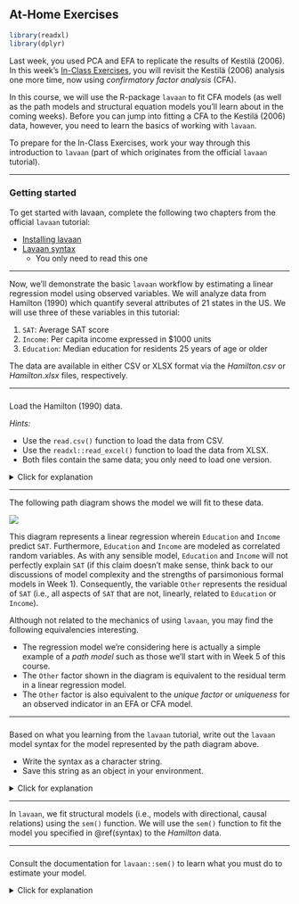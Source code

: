## At-Home Exercises

```{r include = FALSE}
library(readxl)
library(dplyr)
```

Last week, you used PCA and EFA to replicate the results of Kestilä (2006). In 
this week's [In-Class Exercises](in-class-exercises-2.html), you will revisit
the Kestilä (2006) analysis one more time, now using *confirmatory factor 
analysis* (CFA). 

In this course, we will use the R-package `lavaan` to fit CFA models (as well as
the path models and structural equation models you'll learn about in the coming
weeks). Before you can jump into fitting a CFA to the Kestilä (2006) data, 
however, you need to learn the basics of working with `lavaan`. 

To prepare for the In-Class Exercises, work your way through this introduction
to `lavaan` (part of which originates from the official `lavaan` tutorial). 

---

### Getting started

To get started with lavaan, complete the following two chapters from the 
official `lavaan` tutorial:

- [Installing lavaan](http://lavaan.ugent.be/tutorial/install.html)
- [Lavaan syntax](http://lavaan.ugent.be/tutorial/syntax1.html)
    - You only need to read this one

---

Now, we'll demonstrate the basic `lavaan` workflow by estimating a linear 
regression model using observed variables. We will analyze data from Hamilton 
(1990) which quantify several attributes of 21 states in the US. We will use 
three of these variables in this tutorial:

1. `SAT`: Average SAT score
1. `Income`: Per capita income expressed in $1000 units
1. `Education`: Median education for residents 25 years of age or older

The data are available in either CSV or XLSX format via the *Hamilton.csv* or 
*Hamilton.xlsx* files, respectively.

---

###

Load the Hamilton (1990) data.

*Hints:* 

- Use the `read.csv()` function to load the data from CSV.
- Use the `readxl::read_excel()` function to load the data from XLSX.
- Both files contain the same data; you only need to load one version.

<details>
  <summary>Click for explanation</summary>
  
```{r eval = FALSE}
## Load the readxl library:
library(readxl)

## Read the first sheet from 'Hamilton.xlsx' into a data frame called 'hamilton'
hamilton <- read_excel("Hamilton.xlsx", sheet = 1)

## OR ##

## Read the data from 'Hamilton.csv' into a data frame called 'hamilton'
hamilton <- read.csv("Hamilton.csv")
```

```{r echo = FALSE}
hamilton <- read_excel(paste0(dataDir, "Hamilton.xlsx"), sheet = 1)
```

</details>

---

The following path diagram shows the model we will fit to these data.

![](../images/AMOS_path.png)

This diagram represents a linear regression wherein `Education` and `Income` 
predict `SAT`. Furthermore, `Education` and `Income` are modeled as correlated 
random variables. As with any sensible model, `Education` and `Income` will not
perfectly explain `SAT` (if this claim doesn't make sense, think back to our 
discussions of model complexity and the strengths of parsimonious formal models 
in Week 1). Consequently, the variable `Other` represents the residual of `SAT` 
(i.e., all aspects of `SAT` that are not, linearly, related to `Education` or 
`Income`).

Although not related to the mechanics of using `lavaan`, you may find the
following equivalencies interesting.

- The regression model we're considering here is actually a simple example of a 
*path model* such as those we'll start with in Week 5 of this course.
- The `Other` factor shown in the diagram is equivalent to the residual term in 
a linear regression model.
- The `Other` factor is also equivalent to the *unique factor* or *uniqueness* 
for an observed indicator in an EFA or CFA model.

---

### {#syntax}

Based on what you learning from the `lavaan` tutorial, write out the `lavaan` 
model syntax for the model represented by the path diagram above. 

- Write the syntax as a character string.
- Save this string as an object in your environment.

<details>
  <summary>Click for explanation</summary>

```{r}
mod <- '
SAT ~ Income + Education
Income ~~ Education
'
```

This syntax specifies two regression slopes and one covariance. However, our
specification also implies three variances which `lavaan` will automatically 
estimate.

1. The **residual** variance of `SAT`
1. The variance of `Income`
1. The variance of `Education`

Note that in the path diagram, all three variables have arrows pointing *toward* 
them. Hence, all three variables are random, which means we must model their 
variances. 

- If we had not correlated `Income` and `Education`, we could have modeled them 
as fixed predictors and not estimated their variance.
- `SAT` is the DV in our model, so it must be random, and we must estimate its 
(residual) variance.

If we wanted to fully explicate all paths in terms of `lavaan` syntax, we could 
do so as follows.

```{r, eval = FALSE}
mod <- '
SAT ~ Income + Education

Income ~~ Education

SAT ~~ SAT
Income ~~ Income
Education ~~ Education
'
```

</details>

---

In `lavaan`, we fit structural models (i.e., models with directional, causal 
relations) using the `sem()` function. We will use the `sem()` function to fit
the model you specified in \@ref(syntax) to the *Hamilton* data. 

---

###

Consult the documentation for `lavaan::sem()` to learn what you must do to 
estimate your model.

<details>
  <summary>Click for explanation</summary>

```{r eval = FALSE}
?lavaan::sem
```

---

### {#estimate}

Use the `sem()` function to fit the model you defined in \@ref(syntax) to the 
*Hamilton* data.

- Use the default settings, for now.
- Save the result to an object in your environment.

<details>
  <summary>Click for explanation</summary>

```{r}
## Load the lavaan package:
library(lavaan)

## Fit the model, and store the result in an object called 'fit':
fit <- sem(mod, data = hamilton)
```

You can safely ignore the warning about the variances' scales.

</details>

---

###

Summarize the fitted model by running `summary()` on the results object from 
\@ref(estimate).

- Do either of the predictors have a significant effect on SAT? 

<details>
  <summary>Click for explanation</summary>

```{r}
summary(fit)
```

```{r, echo = FALSE}
tmp <- summary(fit)$pe %>% filter(op == "~")

inc <- tmp[1, ]
edu <- tmp[2, ]
```

Yes, `Education` significantly affects `SAT` (
$\beta = `r edu[["est"]] %>% round(2)`$,
$z = `r edu[["z"]] %>% round(2)`$,
$p < 0.001$
), but `Income` does not (
$\beta = `r inc[["est"]] %>% round(2)`$,
$z = `r inc[["z"]] %>% round(3)`$,
$p = `r inc[["pvalue"]] %>% round(3)`$
).

</details>

---

We can also request additional results. For example, by specifying the option 
`rsquare = TRUE` in the `summary()` function, we can see the estimated squared 
multiple correlations for each dependent variable.

---

###

Summarize the model again, and add the `rsquare = TRUE` argument.

- What proportion of the variance in `SAT` is explained by `Income` and `Education`?

<details>
  <summary>Click for explanation</summary>

```{r}
summary(fit, rsquare = TRUE)
```

```{r, echo = FALSE}
r2 <- summary(fit, rsquare = TRUE)$pe %>% 
  filter(op == "r2") %>% 
  select(est) %>% 
  as.numeric()
```

`Income` and `Education` explain `r (r2 * 100) %>% round(2)`% of the variance in 
`SAT`.

</details>

---

The `semPlot` package can automatically generate a path diagram for some types
of fitted SEMs (e.g., path models, CFA models). For the purposes of visualizing 
our results, we will use the `semPlot::semPaths()` function.

---

###

Review the documentation for `semPlot::semPaths()`.

<details>
  <summary>Click for explanation</summary>

```{r, eval = FALSE}
?semPlot::semPaths
```

</details>

---

###

Use the `semPaths()` function to create a basic path diagram of your fitted model.

<details>
  <summary>Click for explanation</summary>

```{r}
## Load the `semPlot` package:
library(semPlot)

## Create a basic path diagram:
semPaths(fit)
```

We can improve this basic diagram in several ways. For example, we can add the 
values of the estimates for the paths. We can also rotate the diagram to match 
the orientation of our theoretical path diagram from above.

```{r}
semPaths(fit, whatLabels = "est", rotation = 2)
```

</details>

---

End of At-Home Exercises

---
